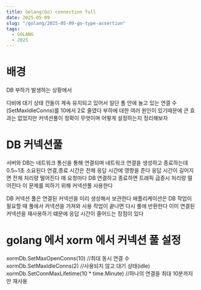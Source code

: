 ```yaml
---
title: Golang(Go) connection full
date: 2025-05-09
slug: "/golang/2025-05-09-go-type-assertion"
tags:
  - GOLANG
  - 2025
---
```


# 배경
DB 부하가 발생하는 상황에서

디비에 대기 상태 건들이 계속 유지되고 있어서
일단 풀 안에 놀고 있는 연결 수
(SetMaxIdleConns)를 10에서 2로 줄였다
부하에 대한 여러 원인이 있기때문에
큰 효과는 없었지만
커넥션풀이 정확이 무엇이며 어떻게 설정하는지 정리해보자

# DB 커넥션풀

서버와 DB는 네트워크 통신을 통해 연결되며
네트워크 연결을 생성하고 종료하는데 0.5~1초 소요된다
연결,종료 시간은 전체 응답 시간에 영향을 준다
응답 시간이 길어지면 전체 처리량 떨어진다
매 요청마다 DB 연결하고 종료하면 트래픽 급증시 처리량 떨어진다
이 문제를 피하기 위해 커넥션풀 사용한다

DB 커넥션 풀은 연결된 커넥션을 미리 생성해서 보관한다
애플리케이션은 DB 작업이 필요할 때 풀에서 커넥션을 가져와 사용 작업이 끝나면 다시 풀에 반환한다
이미 연결된 커넥션을 재사용하기 떄문에 응답 시간이 줄어드는 장점이 있다

# golang 에서 xorm 에서 커넥션 풀 설정

xormDb.SetMaxOpenConns(10) //최대 동시 연결 수
xormDb.SetMaxIdleConns(2) //사용되지 않고 대기 상태(idle)
xormDb.SetConnMaxLifetime(10 * time.Minute) //하나의 연결을 최대 10분까지만 재사용
```



